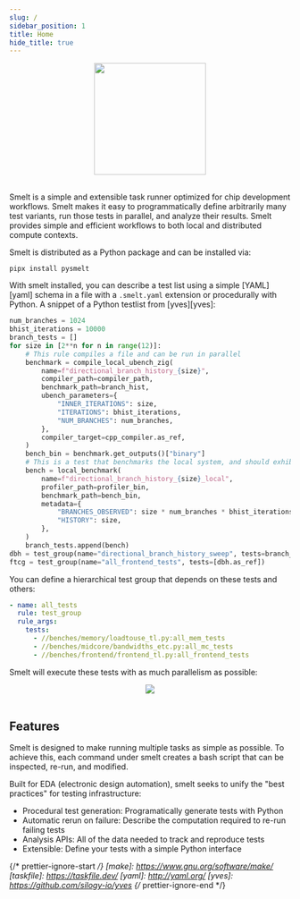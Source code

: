 ```yaml
---
slug: /
sidebar_position: 1
title: Home
hide_title: true
---
```


<div align="center">
  <img id="logo" src="/smelt/img/logo.svg" height="200px" width="200px" />
</div>
<br />

Smelt is a simple and extensible task runner optimized for chip development
workflows. Smelt makes it easy to programmatically define arbitrarily many test
variants, run those tests in parallel, and analyze their results. Smelt
provides simple and efficient workflows to both local and distributed compute
contexts.

Smelt is distributed as a Python package and can be installed via:

`pipx install pysmelt`

With smelt installed, you can describe a test list using a simple [YAML][yaml]
schema in a file with a `.smelt.yaml` extension or procedurally with Python.
A snippet of a Python testlist from [yves][yves]:

```py title="frontend_tl.py"
num_branches = 1024
bhist_iterations = 10000
branch_tests = []
for size in [2**n for n in range(12)]:
    # This rule compiles a file and can be run in parallel
    benchmark = compile_local_ubench_zig(
        name=f"directional_branch_history_{size}",
        compiler_path=compiler_path,
        benchmark_path=branch_hist,
        ubench_parameters={
            "INNER_ITERATIONS": size,
            "ITERATIONS": bhist_iterations,
            "NUM_BRANCHES": num_branches,
        },
        compiler_target=cpp_compiler.as_ref,
    )
    bench_bin = benchmark.get_outputs()["binary"]
    # This is a test that benchmarks the local system, and should exhibit no parallelism, to avoid crosstalk
    bench = local_benchmark(
        name=f"directional_branch_history_{size}_local",
        profiler_path=profiler_bin,
        benchmark_path=bench_bin,
        metadata={
            "BRANCHES_OBSERVED": size * num_branches * bhist_iterations,
            "HISTORY": size,
        },
    )
    branch_tests.append(bench)
dbh = test_group(name="directional_branch_history_sweep", tests=branch_tests)
ftcg = test_group(name="all_frontend_tests", tests=[dbh.as_ref])
```

You can define a hierarchical test group that depends on these tests and others:

```yaml title="all.smelt.yaml"
- name: all_tests
  rule: test_group
  rule_args:
    tests:
      - //benches/memory/loadtouse_tl.py:all_mem_tests
      - //benches/midcore/bandwidths_etc.py:all_mc_tests
      - //benches/frontend/frontend_tl.py:all_frontend_tests
```

Smelt will execute these tests with as much parallelism as possible:

<div align="center">
  <img src="/smelt/img/smelt-in-action.gif" />
</div>
<br />

## Features

Smelt is designed to make running multiple tasks as simple as possible. To
achieve this, each command under smelt creates a bash script that can be
inspected, re-run, and modified.

Built for EDA (electronic design automation), smelt seeks to unify the "best
practices" for testing infrastructure:

- Procedural test generation: Programatically generate tests with Python
- Automatic rerun on failure: Describe the computation required to re-run
  failing tests
- Analysis APIs: All of the data needed to track and reproduce tests
- Extensible: Define your tests with a simple Python interface

{/* prettier-ignore-start */}
[make]: https://www.gnu.org/software/make/
[taskfile]: https://taskfile.dev/
[yaml]: http://yaml.org/
[yves]: https://github.com/silogy-io/yves
{/* prettier-ignore-end */}
